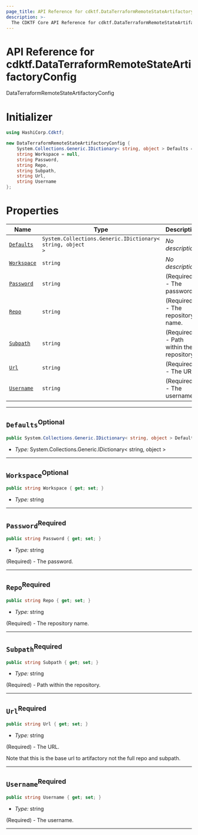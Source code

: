 ```yaml
---
page_title: API Reference for cdktf.DataTerraformRemoteStateArtifactoryConfig
description: >-
  The CDKTF Core API Reference for cdktf.DataTerraformRemoteStateArtifactoryConfig.
---
```


<!-- This file is generated through yarn generate-docs -->

# API Reference for cdktf.DataTerraformRemoteStateArtifactoryConfig

   DataTerraformRemoteStateArtifactoryConfig <a name="DataTerraformRemoteStateArtifactoryConfig" id="cdktf.DataTerraformRemoteStateArtifactoryConfig"></a>
  
  # Initializer <a name="Initializer" id="cdktf.DataTerraformRemoteStateArtifactoryConfig.Initializer"></a>
  
  ```csharp
  using HashiCorp.Cdktf;
  
  new DataTerraformRemoteStateArtifactoryConfig {
      System.Collections.Generic.IDictionary< string, object > Defaults = null,
      string Workspace = null,
      string Password,
      string Repo,
      string Subpath,
      string Url,
      string Username
  };
  ```
  
  # Properties <a name="Properties" id="Properties"></a>
  
  | **Name** | **Type** | **Description** |
  | --- | --- | --- |
  | <code><a href="#cdktf.DataTerraformRemoteStateArtifactoryConfig.property.defaults">Defaults</a></code> | <code>System.Collections.Generic.IDictionary< string, object ></code> | *No description.* |
  | <code><a href="#cdktf.DataTerraformRemoteStateArtifactoryConfig.property.workspace">Workspace</a></code> | <code>string</code> | *No description.* |
  | <code><a href="#cdktf.DataTerraformRemoteStateArtifactoryConfig.property.password">Password</a></code> | <code>string</code> | (Required) - The password. |
  | <code><a href="#cdktf.DataTerraformRemoteStateArtifactoryConfig.property.repo">Repo</a></code> | <code>string</code> | (Required) - The repository name. |
  | <code><a href="#cdktf.DataTerraformRemoteStateArtifactoryConfig.property.subpath">Subpath</a></code> | <code>string</code> | (Required) - Path within the repository. |
  | <code><a href="#cdktf.DataTerraformRemoteStateArtifactoryConfig.property.url">Url</a></code> | <code>string</code> | (Required) - The URL. |
  | <code><a href="#cdktf.DataTerraformRemoteStateArtifactoryConfig.property.username">Username</a></code> | <code>string</code> | (Required) - The username. |
  
  ---
  
  ## `Defaults`<sup>Optional</sup> <a name="Defaults" id="cdktf.DataTerraformRemoteStateArtifactoryConfig.property.defaults"></a>
  
  ```csharp
  public System.Collections.Generic.IDictionary< string, object > Defaults { get; set; }
  ```
  
  - *Type:* System.Collections.Generic.IDictionary< string, object >
  
  ---
  
  ## `Workspace`<sup>Optional</sup> <a name="Workspace" id="cdktf.DataTerraformRemoteStateArtifactoryConfig.property.workspace"></a>
  
  ```csharp
  public string Workspace { get; set; }
  ```
  
  - *Type:* string
  
  ---
  
  ## `Password`<sup>Required</sup> <a name="Password" id="cdktf.DataTerraformRemoteStateArtifactoryConfig.property.password"></a>
  
  ```csharp
  public string Password { get; set; }
  ```
  
  - *Type:* string
  
  (Required) - The password.
  
  ---
  
  ## `Repo`<sup>Required</sup> <a name="Repo" id="cdktf.DataTerraformRemoteStateArtifactoryConfig.property.repo"></a>
  
  ```csharp
  public string Repo { get; set; }
  ```
  
  - *Type:* string
  
  (Required) - The repository name.
  
  ---
  
  ## `Subpath`<sup>Required</sup> <a name="Subpath" id="cdktf.DataTerraformRemoteStateArtifactoryConfig.property.subpath"></a>
  
  ```csharp
  public string Subpath { get; set; }
  ```
  
  - *Type:* string
  
  (Required) - Path within the repository.
  
  ---
  
  ## `Url`<sup>Required</sup> <a name="Url" id="cdktf.DataTerraformRemoteStateArtifactoryConfig.property.url"></a>
  
  ```csharp
  public string Url { get; set; }
  ```
  
  - *Type:* string
  
  (Required) - The URL.
  
  Note that this is the base url to artifactory not the full repo and subpath.
  
  ---
  
  ## `Username`<sup>Required</sup> <a name="Username" id="cdktf.DataTerraformRemoteStateArtifactoryConfig.property.username"></a>
  
  ```csharp
  public string Username { get; set; }
  ```
  
  - *Type:* string
  
  (Required) - The username.
  
  ---
  
